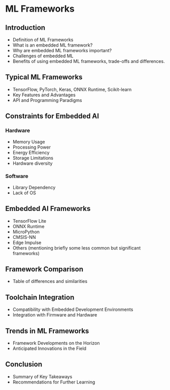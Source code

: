 # ML Frameworks

## Introduction

- Definition of ML Frameworks
- What is an embedded ML framework?
- Why are embedded ML frameworks important?
- Challenges of embedded ML
- Benefits of using embedded ML frameworks, trade-offs and differences.

## Typical ML Frameworks

- TensorFlow, PyTorch, Keras, ONNX Runtime, Scikit-learn
- Key Features and Advantages
- API and Programming Paradigms

## Constraints for Embedded AI

### Hardware

- Memory Usage
- Processing Power
- Energy Efficiency
- Storage Limitations
- Hardware diversity

### Software

- Library Dependency
- Lack of OS

## Embedded AI Frameworks

- TensorFlow Lite
- ONNX Runtime
- MicroPython
- CMSIS-NN
- Edge Impulse
- Others (mentioning briefly some less common but significant frameworks)

## Framework Comparison

- Table of differences and similarities

## Toolchain Integration

- Compatibility with Embedded Development Environments
- Integration with Firmware and Hardware

## Trends in ML Frameworks

- Framework Developments on the Horizon
- Anticipated Innovations in the Field

## Conclusion

- Summary of Key Takeaways
- Recommendations for Further Learning